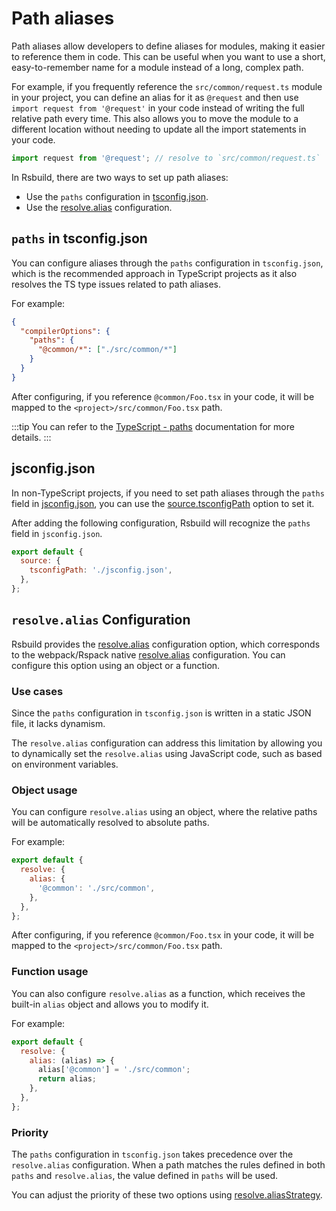 # Path aliases

Path aliases allow developers to define aliases for modules, making it easier to reference them in code. This can be useful when you want to use a short, easy-to-remember name for a module instead of a long, complex path.

For example, if you frequently reference the `src/common/request.ts` module in your project, you can define an alias for it as `@request` and then use `import request from '@request'` in your code instead of writing the full relative path every time. This also allows you to move the module to a different location without needing to update all the import statements in your code.

```ts title="src/index.ts"
import request from '@request'; // resolve to `src/common/request.ts`
```

In Rsbuild, there are two ways to set up path aliases:

- Use the `paths` configuration in [tsconfig.json](https://typescriptlang.org/docs/handbook/tsconfig-json.html).
- Use the [resolve.alias](/config/resolve/alias) configuration.

## `paths` in tsconfig.json

You can configure aliases through the `paths` configuration in `tsconfig.json`, which is the recommended approach in TypeScript projects as it also resolves the TS type issues related to path aliases.

For example:

```json title="tsconfig.json"
{
  "compilerOptions": {
    "paths": {
      "@common/*": ["./src/common/*"]
    }
  }
}
```

After configuring, if you reference `@common/Foo.tsx` in your code, it will be mapped to the `<project>/src/common/Foo.tsx` path.

:::tip
You can refer to the [TypeScript - paths](https://typescriptlang.org/tsconfig#paths) documentation for more details.
:::

## jsconfig.json

In non-TypeScript projects, if you need to set path aliases through the `paths` field in [jsconfig.json](https://code.visualstudio.com/docs/languages/jsconfig), you can use the [source.tsconfigPath](/config/source/tsconfig-path) option to set it.

After adding the following configuration, Rsbuild will recognize the `paths` field in `jsconfig.json`.

```js title="rsbuild.config.mjs"
export default {
  source: {
    tsconfigPath: './jsconfig.json',
  },
};
```

## `resolve.alias` Configuration

Rsbuild provides the [resolve.alias](/config/resolve/alias) configuration option, which corresponds to the webpack/Rspack native [resolve.alias](https://rspack.rs/config/resolve#resolvealias) configuration. You can configure this option using an object or a function.

### Use cases

Since the `paths` configuration in `tsconfig.json` is written in a static JSON file, it lacks dynamism.

The `resolve.alias` configuration can address this limitation by allowing you to dynamically set the `resolve.alias` using JavaScript code, such as based on environment variables.

### Object usage

You can configure `resolve.alias` using an object, where the relative paths will be automatically resolved to absolute paths.

For example:

```js
export default {
  resolve: {
    alias: {
      '@common': './src/common',
    },
  },
};
```

After configuring, if you reference `@common/Foo.tsx` in your code, it will be mapped to the `<project>/src/common/Foo.tsx` path.

### Function usage

You can also configure `resolve.alias` as a function, which receives the built-in `alias` object and allows you to modify it.

For example:

```js
export default {
  resolve: {
    alias: (alias) => {
      alias['@common'] = './src/common';
      return alias;
    },
  },
};
```

### Priority

The `paths` configuration in `tsconfig.json` takes precedence over the `resolve.alias` configuration. When a path matches the rules defined in both `paths` and `resolve.alias`, the value defined in `paths` will be used.

You can adjust the priority of these two options using [resolve.aliasStrategy](/config/resolve/alias-strategy).

